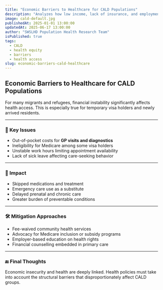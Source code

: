 ```yaml
---
title: "Economic Barriers to Healthcare for CALD Populations"
description: "Analyzes how low income, lack of insurance, and employment precarity hinder healthcare access for CALD groups."
image: cald-default.jpg
publishedAt: 2025-01-01 13:00:00
updatedAt: 2025-06-17 13:00:00
author: "SWSLHD Population Health Research Team"
isPublished: true
tags:
  - CALD
  - health equity
  - barriers
  - health access
slug: economic-barriers-cald-healthcare
---
```


## Economic Barriers to Healthcare for CALD Populations

For many migrants and refugees, financial instability significantly affects health access. This is especially true for temporary visa holders and newly arrived residents.

---

### 💸 Key Issues

- Out-of-pocket costs for **GP visits and diagnostics**
- Ineligibility for Medicare among some visa holders
- Unstable work hours limiting appointment availability
- Lack of sick leave affecting care-seeking behavior

---

### 🧮 Impact

- Skipped medications and treatment
- Emergency care use as a substitute
- Delayed prenatal and chronic care
- Greater burden of preventable conditions

---

### 🛠️ Mitigation Approaches

- Fee-waived community health services
- Advocacy for Medicare inclusion or subsidy programs
- Employer-based education on health rights
- Financial counselling embedded in primary care

---

### 🔚 Final Thoughts

Economic insecurity and health are deeply linked. Health policies must take into account the structural barriers that disproportionately affect CALD groups.